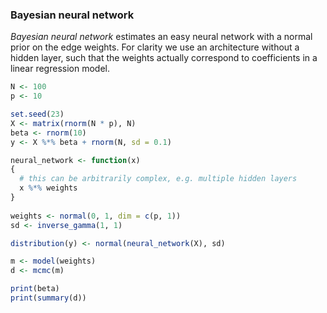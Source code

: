 ### Bayesian neural network

*Bayesian neural network* estimates an easy neural network with a normal prior on the edge weights.
For clarity we use an architecture without a hidden layer, such that the weights actually correspond to coefficients in a linear regression model.

```r
N <- 100
p <- 10

set.seed(23)  
X <- matrix(rnorm(N * p), N)
beta <- rnorm(10)
y <- X %*% beta + rnorm(N, sd = 0.1)
```

```r
neural_network <- function(x)
{
  # this can be arbitrarily complex, e.g. multiple hidden layers
  x %*% weights
}
  
weights <- normal(0, 1, dim = c(p, 1))
sd <- inverse_gamma(1, 1)

distribution(y) <- normal(neural_network(X), sd)
```

```r
m <- model(weights)
d <- mcmc(m)

print(beta)
print(summary(d))
```
